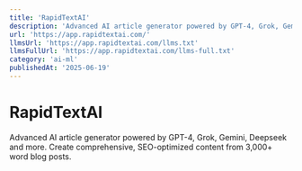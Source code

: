 ```yaml
---
title: 'RapidTextAI'
description: 'Advanced AI article generator powered by GPT-4, Grok, Gemini, Deepseek and more. Create comprehensive, SEO-optimized content from 3,000+ word blog posts.'
url: 'https://app.rapidtextai.com/'
llmsUrl: 'https://app.rapidtextai.com/llms.txt'
llmsFullUrl: 'https://app.rapidtextai.com/llms-full.txt'
category: 'ai-ml'
publishedAt: '2025-06-19'
---
```


# RapidTextAI

Advanced AI article generator powered by GPT-4, Grok, Gemini, Deepseek and more. Create comprehensive, SEO-optimized content from 3,000+ word blog posts.
